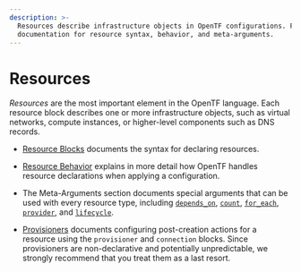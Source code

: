 ```yaml
---
description: >-
  Resources describe infrastructure objects in OpenTF configurations. Find
  documentation for resource syntax, behavior, and meta-arguments.
---
```


# Resources

_Resources_ are the most important element in the OpenTF language.
Each resource block describes one or more infrastructure objects, such
as virtual networks, compute instances, or higher-level components such
as DNS records.

- [Resource Blocks](/docs/language/resources/syntax) documents
  the syntax for declaring resources.

- [Resource Behavior](/docs/language/resources/behavior) explains in
  more detail how OpenTF handles resource declarations when applying a
  configuration.

- The Meta-Arguments section documents special arguments that can be used with
  every resource type, including
  [`depends_on`](/docs/language/meta-arguments/depends_on),
  [`count`](/docs/language/meta-arguments/count),
  [`for_each`](/docs/language/meta-arguments/for_each),
  [`provider`](/docs/language/meta-arguments/resource-provider),
  and [`lifecycle`](/docs/language/meta-arguments/lifecycle).

- [Provisioners](/docs/language/resources/provisioners/syntax)
  documents configuring post-creation actions for a resource using the
  `provisioner` and `connection` blocks. Since provisioners are non-declarative
  and potentially unpredictable, we strongly recommend that you treat them as a
  last resort.
